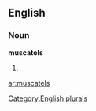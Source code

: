 
==English==

===Noun===
'''muscatels'''

# {{plural of|[[muscatel]]}}

[[Category:English plurals]]

[[ar:muscatels]]